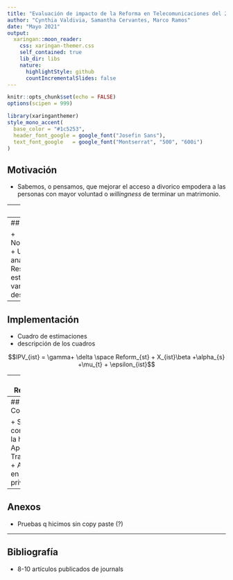 ```yaml
---
title: "Evaluación de impacto de la Reforma en Telecomunicaciones del 2013 en logro educativo en México"
author: "Cynthia Valdivia, Samantha Cervantes, Marco Ramos"
date: "Mayo 2021"
output:
  xaringan::moon_reader:
    css: xaringan-themer.css  
    self_contained: true
    lib_dir: libs
    nature:
      highlightStyle: github
      countIncrementalSlides: false
---
```

```r
knitr::opts_chunk$set(echo = FALSE)
options(scipen = 999)
```

```r
library(xaringanthemer)
style_mono_accent(
  base_color = "#1c5253",
  header_font_google = google_font("Josefin Sans"),
  text_font_google   = google_font("Montserrat", "500", "600i")
)
```


<div style="text-align: justify">
  
## Motivación

+ Sabemos, o pensamos, que mejorar el acceso a divorico empodera a las personas con mayor voluntad o *willingness* de terminar un matrimonio.

---
## Modelo

+ Ecuaciones
+ Explicación
+ Subíndices

```r
knitr::include_graphics("main_graph.png")
```

---
## Datos

+ No. observaciones
+ Unidad de análisis
+ Resúmenes estadísticos de variables
+ Est. descriptivas

---

## Implementación

+ Cuadro de estimaciones
+ descripción de los cuadros


$$IPV_{ist} = \gamma+ \delta \space Reform_{st} + X_{ist}\beta +\alpha_{s} +\mu_{t} + \epsilon_{ist}$$

---
## Resultados

<div style="text-align: justify">
  
  + Relación hallazgos con bibliográfía 
  + Aportación del trabajo

$$IPV_{ist} = \gamma+ \delta \space Reform_{st} + X_{ist}\beta +\alpha_{s} +\mu_{t} + \epsilon_{ist}$$

$\alpha_{s}$ es el vector de efectos fijos (EF) que controla por el estado de residencia de la mujer

$\mu_{t}$ es el vector de EF de tiempo de la encuesta

---
## Conclusiones

+ Se comprueba la hipótesis
+ Aportación
+ Trabajo fitirp 
+ Aplicación en PP o privada

---

## Anexos

+ Pruebas q hicimos sin copy paste (?)

---

## Bibliografía

+ 8-10 artículos publicados de journals















